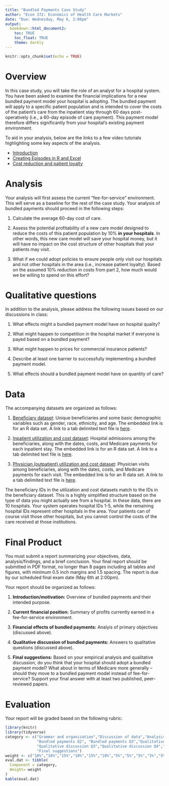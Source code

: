 ```yaml
---
title: "Bundled Payments Case Study"
author: "Econ 372: Economics of Health Care Markets"
date: "Due: Wednesday, May 6, 2:00pm"
output: 
  bookdown::html_document2:
    toc: TRUE
    toc_float: TRUE
    theme: darkly
---
```


```r
knitr::opts_chunk$set(echo = TRUE)

```

# Overview
In this case study, you will take the role of an analyst for a hospital system. You have been asked to examine the financial implications for a new bundled payment model your hospital is adopting. The bundled payment will apply to a specific patient population and is intended to cover the costs of the patient's care from the inpatient stay through 60 days post-operatively (i.e., a 60-day episode of care payment). This payment model therefore differs significantly from your hospital's existing payment environment.

To aid in your analysis, below are the links to a few video tutorials highlighting some key aspects of the analysis.<br>

- [Introduction](https://youtu.be/XY6XDcvjKOo)
- [Creating Episodes in R and Excel](https://drive.google.com/file/d/1UyuUbXb9PmZ29Czax3VejWjHavW3tlmK/view?usp=sharing)
- [Cost reduction and patient loyalty](https://youtu.be/J6ccw3OKtck)


# Analysis
Your analysis will first assess the current "fee-for-service" environment. This will serve as a baseline for the rest of the case study. Your analysis of bundled payments should proceed in the following steps:

1. Calculate the average 60-day cost of care.

2. Assess the potential profitability of a new care model designed to reduce the costs of this patient population by 10% **in your hospitals**. In other words, this new care model will save your hospital money, but it will have no impact on the cost structure of other hospitals that your patients may visit.

3. What if we could adopt policies to ensure people only visit our hospitals and not other hospitals in the area (i.e., increase patient loyalty). Based on the assumed 10% reduction in costs from part 2, how much would we be willing to spend on this effort?

# Qualitative questions
In addition to the analysis, please address the following issues based on our discussions in class:

1. What effects might a bundled payment model have on hospital quality?

2. What might happen to competition in the hospital market if everyone is payed based on a bundled payment?

3. What might happen to prices for commercial insurance patients?

4. Describe at least one barrier to successfully implementing a bundled payment model.

5. What effects should a bundled payment model have on quantity of care?


# Data
The accompanying datasets are organized as follows:

1. [Beneficiary dataset](data/bene_data.rds): Unique beneficiaries and some basic demographic variables such as gender, race, ethnicity, and age. The embedded link is for an R data set. A link to a tab delimited text file is [here](data/bene_data.txt).

2. [Inpatient utilization and cost dataset](data/hosp_util_data.rds): Hospital admissions among the beneficiaries, along with the dates, costs, and Medicare payments for each inpatient stay. The embedded link is for an R data set. A link to a tab delimited text file is [here](data/hosp_util_data.txt).

3. [Physician (outpatient) utilization and cost dataset](data/phy_util_data.rds): Physician visits among beneficiaries, along with the dates, costs, and Medicare payments for each visit. The embedded link is for an R data set. A link to a tab delimited text file is [here](data/phy_util_data.txt).

The beneficiary IDs in the utilization and cost datasets match to the IDs in the beneficiary dataset. This is a highly simplified structure based on the type of data you might actually see from a hospital. In these data, there are 10 hospitals. Your system operates hospital IDs 1-5, while the remaining hospital IDs represent other hospitals in the area. Your patients can of course visit those other hospitals, but you cannot control the costs of the care received at those institutions.

# Final Product
You must submit a report summarizing your objectives, data, analysis/findings, and a brief conclusion. Your final report should be submitted in PDF format, no longer than 8 pages including all tables and figures, with minimum 0.5 inch margins and 1.5 spacing. The report is due by our scheduled final exam date (May 6th at 2:00pm). 

Your report should be organized as follows:

1. **Introduction/motivation:** Overview of bundled payments and their intended purpose.

2. **Current financial position:** Summary of profits currently earned in a fee-for-service environment.

3. **Financial effects of bundled payments:** Analyis of primary objectives (discussed above).

4. **Qualitative discussion of bundled payments:** Answers to qualitative questions (discussed above).

5. **Final suggestions:** Based on your empirical analysis and qualitative discussion, do you think that your hospital should adopt a bundled payment model? What about in terms of Medicare more generally -- should they move to a bundled payment model instead of fee-for-service? Support your final answer with at least two published, peer-reviewed papers.


# Evaluation
Your report will be graded based on the following rubric:
```r
library(knitr)
library(tidyverse)
category <- c("Grammar and organization","Discussion of data","Analysis of FFS payments","Bundled payments Q1",
              "Bundled payments Q2", "Bundled payments Q3","Qualitative discussion Q1","Qualitative discussion Q2",
              "Qualitative discussion Q3","Qualitative discussion Q4","Qualitative discussion Q5",
              "Final suggestions")
weight <- c("10%","10%","15%","10%","15%","10%","5%","5%","5%","5%","5%","5%")
eval.dat <- tibble(
  Component = category,
  Weight= weight
)
kable(eval.dat)
```

